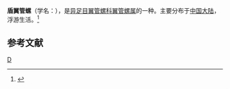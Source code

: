 {{Speciesbox
| taxon = Pterotrachea scutata
| binomial_authority = Gegenbaur
}}
'''盾翼管螺'''（学名：''{{lang|la|Pterotrachea scutata}}''），是[[异足目|异足目]][[翼管螺科|翼管螺科]][[翼管螺属|翼管螺属]]的一种。主要分布于[[中国大陆|中国大陆]]，浮游生活。<ref>{{cite web|url=http://shell.sinica.edu.tw/chinese/shellbase_detail.php?science_no=6425|title=国际贝库：盾翼管螺|publisher=台湾贝类资料库|accessdate=2009-08-11|archive-date=2016-03-04|archive-url=https://web.archive.org/web/20160304102805/http://shell.sinica.edu.tw/chinese/shellbase_detail.php?science_no=6425|dead-url=no}}</ref>

== 参考文献 ==
{{reflist}}

{{Taxonbar}}
[[Category:翼管螺属|D]]